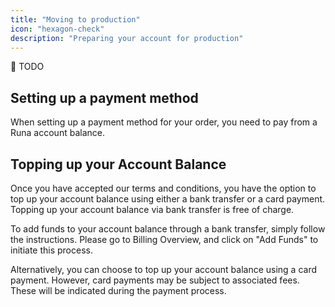 ```yaml
---
title: "Moving to production"
icon: "hexagon-check"
description: "Preparing your account for production"
---
```


🚧 TODO

## Setting up a payment method
When setting up a payment method for your order, you need to pay from a Runa account balance.

## Topping up your Account Balance
Once you have accepted our terms and conditions, you have the option to top up your account balance using either a bank transfer or a card payment. Topping up your account balance via bank transfer is free of charge.

To add funds to your account balance through a bank transfer, simply follow the instructions. Please go to Billing Overview, and click on "Add Funds" to initiate this process.

Alternatively, you can choose to top up your account balance using a card payment. However, card payments may be subject to associated fees. These will be indicated during the payment process.
